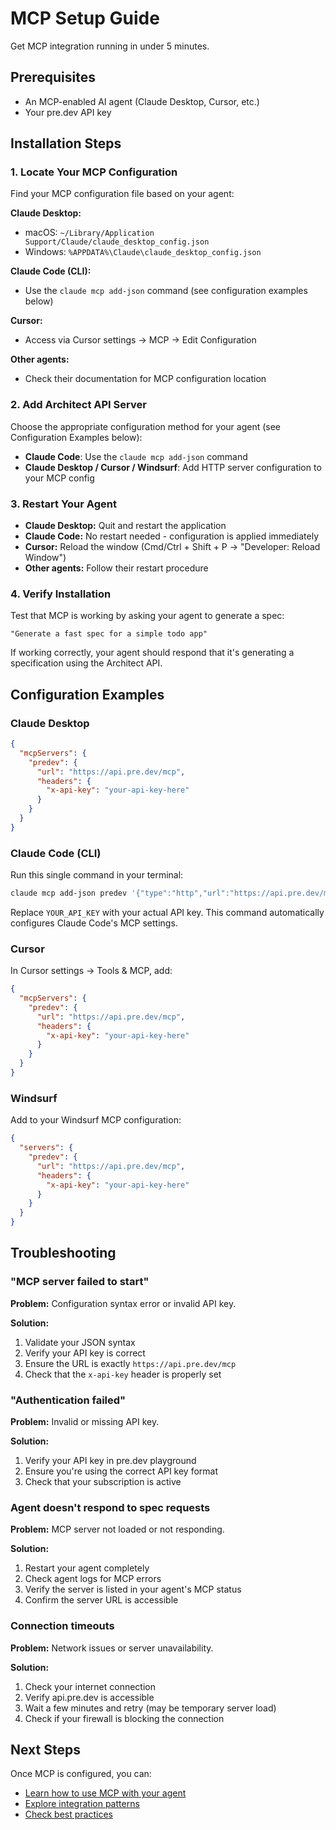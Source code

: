 # MCP Setup Guide

Get MCP integration running in under 5 minutes.

## Prerequisites

- An MCP-enabled AI agent (Claude Desktop, Cursor, etc.)
- Your pre.dev API key

## Installation Steps

### 1. Locate Your MCP Configuration

Find your MCP configuration file based on your agent:

**Claude Desktop:**
- macOS: `~/Library/Application Support/Claude/claude_desktop_config.json`
- Windows: `%APPDATA%\Claude\claude_desktop_config.json`

**Claude Code (CLI):**
- Use the `claude mcp add-json` command (see configuration examples below)

**Cursor:**
- Access via Cursor settings → MCP → Edit Configuration

**Other agents:**
- Check their documentation for MCP configuration location

### 2. Add Architect API Server

Choose the appropriate configuration method for your agent (see Configuration Examples below):

- **Claude Code**: Use the `claude mcp add-json` command
- **Claude Desktop / Cursor / Windsurf**: Add HTTP server configuration to your MCP config

### 3. Restart Your Agent

- **Claude Desktop:** Quit and restart the application
- **Claude Code:** No restart needed - configuration is applied immediately
- **Cursor:** Reload the window (Cmd/Ctrl + Shift + P → "Developer: Reload Window")
- **Other agents:** Follow their restart procedure

### 4. Verify Installation

Test that MCP is working by asking your agent to generate a spec:

```
"Generate a fast spec for a simple todo app"
```

If working correctly, your agent should respond that it's generating a specification using the Architect API.

## Configuration Examples

### Claude Desktop

```json
{
  "mcpServers": {
    "predev": {
      "url": "https://api.pre.dev/mcp",
      "headers": {
        "x-api-key": "your-api-key-here"
      }
    }
  }
}
```

### Claude Code (CLI)

Run this single command in your terminal:

```bash
claude mcp add-json predev '{"type":"http","url":"https://api.pre.dev/mcp","headers":{"x-api-key":"YOUR_API_KEY"}}'
```

Replace `YOUR_API_KEY` with your actual API key. This command automatically configures Claude Code's MCP settings.

### Cursor

In Cursor settings → Tools & MCP, add:

```json
{
  "mcpServers": {
    "predev": {
      "url": "https://api.pre.dev/mcp",
      "headers": {
        "x-api-key": "your-api-key-here"
      }
    }
  }
}
```

### Windsurf

Add to your Windsurf MCP configuration:

```json
{
  "servers": {
    "predev": {
      "url": "https://api.pre.dev/mcp",
      "headers": {
        "x-api-key": "your-api-key-here"
      }
    }
  }
}
```

## Troubleshooting

### "MCP server failed to start"

**Problem:** Configuration syntax error or invalid API key.

**Solution:**
1. Validate your JSON syntax
2. Verify your API key is correct
3. Ensure the URL is exactly `https://api.pre.dev/mcp`
4. Check that the `x-api-key` header is properly set

### "Authentication failed"

**Problem:** Invalid or missing API key.

**Solution:**
1. Verify your API key in pre.dev playground
2. Ensure you're using the correct API key format
3. Check that your subscription is active

### Agent doesn't respond to spec requests

**Problem:** MCP server not loaded or not responding.

**Solution:**
1. Restart your agent completely
2. Check agent logs for MCP errors
3. Verify the server is listed in your agent's MCP status
4. Confirm the server URL is accessible

### Connection timeouts

**Problem:** Network issues or server unavailability.

**Solution:**
1. Check your internet connection
2. Verify api.pre.dev is accessible
3. Wait a few minutes and retry (may be temporary server load)
4. Check if your firewall is blocking the connection

## Next Steps

Once MCP is configured, you can:

- [Learn how to use MCP with your agent](/mcp-integration/usage)
- [Explore integration patterns](/guides/integration-patterns)
- [Check best practices](/guides/best-practices)
